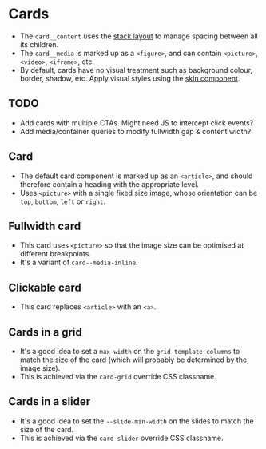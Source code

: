 
<Meta of={Cards} />

# Cards
- The `card__content` uses the [stack layout](/story/layout-stack--stack) to manage spacing between all its children.
- The `card__media` is marked up as a `<figure>`, and can contain `<picture>`, `<video>`, `<iframe>`, etc.
- By default, cards have no visual treatment such as background colour, border, shadow, etc. Apply visual styles using the [skin component](/story/components-skin--skin).

## TODO
- Add cards with multiple CTAs. Might need JS to intercept click events?
- Add media/container queries to modify fullwidth gap & content width?

## Card
- The default card component is marked up as an `<article>`, and should therefore contain a heading with the appropriate level.
- Uses `<picture>` with a single fixed size image, whose orientation can be `top`, `bottom`, `left` or `right`.

<Canvas of={Cards.Card} />
<Controls of={Cards.Card} />

## Fullwidth card
- This card uses `<picture>` so that the image size can be optimised at different breakpoints.
- It's a variant of `card--media-inline`.

<Canvas of={Cards.FullwidthCard} />
<Controls of={Cards.FullwidthCard} />

## Clickable card
- This card replaces `<article>` with an `<a>`.

<Canvas of={Cards.ClickableCard} />
<Controls of={Cards.ClickableCard} />

## Cards in a grid
- It's a good idea to set a `max-width` on the `grid-template-columns` to match the size of the card (which will probably be determined by the image size).
- This is achieved via the `card-grid` override CSS classname.

<Canvas of={CardsNoArgs.CardGrid} />

## Cards in a slider
- It's a good idea to set the `--slide-min-width` on the slides to match the size of the card.
- This is achieved via the `card-slider` override CSS classname.

<Canvas of={CardsNoArgs.CardSlider} />
